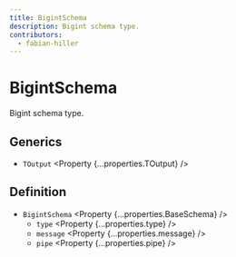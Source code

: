 ```yaml
---
title: BigintSchema
description: Bigint schema type.
contributors:
  - fabian-hiller
---
```



# BigintSchema

Bigint schema type.

## Generics

- `TOutput` <Property {...properties.TOutput} />

## Definition

- `BigintSchema` <Property {...properties.BaseSchema} />
  - `type` <Property {...properties.type} />
  - `message` <Property {...properties.message} />
  - `pipe` <Property {...properties.pipe} />

